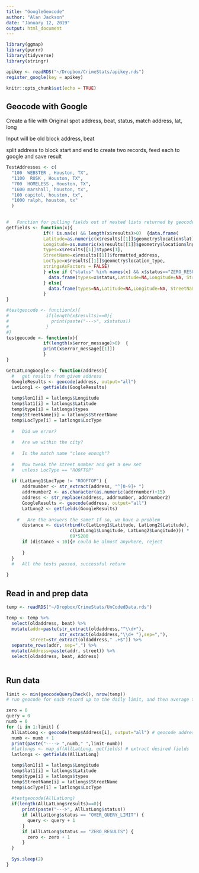 ```yaml
---
title: "GoogleGeocode"
author: "Alan Jackson"
date: "January 12, 2019"
output: html_document
---
```


```r

library(ggmap)
library(purrr)
library(tidyverse)
library(stringr)

apikey <- readRDS("~/Dropbox/CrimeStats/apikey.rds")
register_google(key = apikey)

knitr::opts_chunk$set(echo = TRUE)
```

## Geocode with Google

Create a file with
Original spot address, beat, status, match address, lat, long

Input will be
old block address, beat

split address to block start and end to create two records,
feed each to google and save result

```r

TestAddresses <- c(
  "100  WEBSTER , Houston, TX",
  "1100  RUSK , Houston, TX",
  "700  HOMELESS , Houston, TX",
  "1600 marshall, houston, tx",
  "100 capitol, houston, tx",
  "1000 ralph, houston, tx"
  )
  

#   Function for pulling fields out of nested lists returned by geocode
getfields <- function(x){
              if(! is.na(x) && length(x$results)>0)  {data.frame(
              Latitude=as.numeric(x$results[[1]]$geometry$location$lat),
              Longitude=as.numeric(x$results[[1]]$geometry$location$lng),
              types=x$results[[1]]$types[1],
              StreetName=x$results[[1]]$formatted_address,
              LocType=x$results[[1]]$geometry$location_type,
              stringsAsFactors = FALSE)
              } else if ("status" %in% names(x) && x$status=="ZERO_RESULTS"){
                data.frame(types=x$status,Latitude=NA,Longitude=NA, StreetName=NA,LocType=NA,stringsAsFactors = FALSE)
              } else{
                data.frame(types=NA,Latitude=NA,Longitude=NA, StreetName=NA,LocType=NA,stringsAsFactors = FALSE)
              }
}

#testgeocode <- function(x){
#              if(length(x$results)==0){
#                print(paste("--->", x$status))
#              }
#}
testgeocode <- function(x){
              if(length(x$error_message)>0)  {
              print(x$error_message[[1]])
              }
}

```

```r

GetLatLongGoogle <- function(address){
  #   get results from given address
  GoogleResults <- geocode(address, output="all")
  LatLong1 <- getfields(GoogleResults)
  
  temp$lon1[i] = latlongs$Longitude
  temp$lat1[i] = latlongs$Latitude
  temp$type[i] = latlongs$types
  temp$StreetName[i] = latlongs$StreetName
  temp$LocType[i] = latlongs$LocType
  
  #   Did we error?
  
  #   Are we within the city?
  
  #   Is the match name "close enough"?
  
  #   Now tweak the street number and get a new set
  #   unless LocType == "ROOFTOP"
  
  if (LatLong1$LocType != "ROOFTOP") {
      addrnumber <- str_extract(address, "^[0-9]+ ")
      addrnumber2 <- as.character(as.numeric(addrnumber)+15)
      address <- str_replace(address, addrnumber, addrnumber2)
      GoogleResults <- geocode(address, output="all")
      LatLong2 <- getfields(GoogleResults)
        
    #   Are the answers the same? If so, we have a problem
      distance <- dist(rbind(c(LatLong1$Latitude, LatLong2$Latitude),
                        c(LatLong1$Longitude, LatLong2$Longitude))) *
                        69*5280
      if (distance < 10){# could be almost anywhere, reject
        
      }
  }
  #   All the tests passed, successful return
  
}

```


## Read in and prep data

```r

temp <- readRDS("~/Dropbox/CrimeStats/UnCodedData.rds")

temp <- temp %>%
  select(oldaddress, beat) %>%
  mutate(addr=paste(str_extract(oldaddress,"^\\d+"),
                    str_extract(oldaddress,"\\d+ "),sep=","),
         street=str_extract(oldaddress," .+$")) %>%
  separate_rows(addr, sep=",") %>%
  mutate(Address=paste(addr, street)) %>%
  select(oldaddress, beat, Address)
  
```


## Run data

```r

limit <- min(geocodeQueryCheck(), nrow(temp))
# run geocode for each record up to the daily limit, and then average the lat/long

zero = 0
query = 0
numb = 0
for (i in 1:limit) {
  AllLatLong <- geocode(temp$Address[i], output="all") # geocode addresses
  numb <- numb + 1
  print(paste("----> ",numb," ",limit-numb))
  #latlongs <- map_df(AllLatLong, getfields) # extract desired fields
  latlongs <- getfields(AllLatLong)

  temp$lon1[i] = latlongs$Longitude
  temp$lat1[i] = latlongs$Latitude
  temp$type[i] = latlongs$types
  temp$StreetName[i] = latlongs$StreetName
  temp$LocType[i] = latlongs$LocType
  
  #testgeocode(AllLatLong)
  if(length(AllLatLong$results)==0){
      print(paste("--->", AllLatLong$status))
      if (AllLatLong$status == "OVER_QUERY_LIMIT") {
        query <- query + 1
      }
      if (AllLatLong$status == "ZERO_RESULTS") {
        zero <- zero + 1
      }
  }
  
  Sys.sleep(2)
}

```

